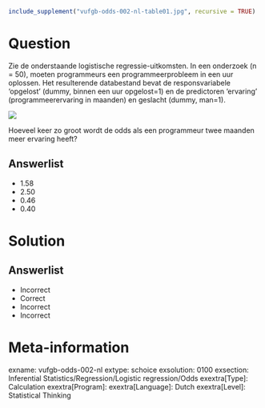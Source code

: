 ```{r, echo = FALSE, results = "hide"}
include_supplement("vufgb-odds-002-nl-table01.jpg", recursive = TRUE)
```

Question
========

Zie de onderstaande logistische regressie-uitkomsten. In een onderzoek (n = 50), moeten programmeurs een programmeerprobleem in een uur oplossen. Het
resulterende databestand bevat de responsvariabele ‘opgelost’ (dummy, binnen een uur opgelost=1) en de predictoren ‘ervaring’ (programmeerervaring in maanden) en geslacht (dummy, man=1).

![](vufgb-odds-002-nl-table01.jpg)
  
Hoeveel keer zo groot wordt de odds als een programmeur twee maanden meer ervaring heeft?  
  
Answerlist
----------
* 1.58
* 2.50
* 0.46
* 0.40

Solution
========

Answerlist
----------
* Incorrect
* Correct
* Incorrect
* Incorrect

Meta-information
================
exname: vufgb-odds-002-nl
extype: schoice
exsolution: 0100
exsection: Inferential Statistics/Regression/Logistic regression/Odds
exextra[Type]: Calculation
exextra[Program]: 
exextra[Language]: Dutch
exextra[Level]: Statistical Thinking